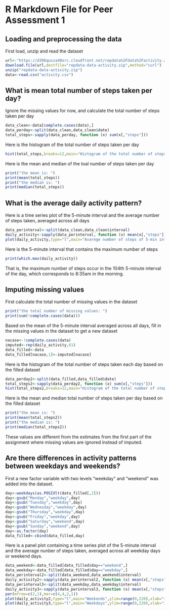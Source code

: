 R Markdown File for Peer Assessment 1
====================================

## Loading and preprocessing the data
First load, unzip and read the dataset
``` r
url<-"https://d396qusza40orc.cloudfront.net/repdata%2Fdata%2Factivity.zip"
download.file(url,destfile="repdata-data-activity.zip",method="curl")
unzip("repdata-data-activity.zip")
data<-read.csv("activity.csv")
```

## What is mean total number of steps taken per day?
Ignore the missing values for now, and calculate the total number of steps taken per day
``` r
data_clean<-data[complete.cases(data),]
data_perday<-split(data_clean,data_clean$date)
total_steps<-sapply(data_perday, function (x) sum(x[,"steps"]))
```

Here is the histogram of the total number of steps taken per day
``` r
hist(total_steps,breaks=12,main="Histogram of the total number of steps taken per day",xlab="number of steps")
```

Here is the mean and median of the toal number of steps taken per day
```r
print("the mean is: ")
print(mean(total_steps))
print("the median is: ")
print(median(total_steps))
```

## What is the average daily activity pattern?
Here is a time series plot of the 5-minute interval and the average number of steps taken, averaged across all days
``` r
data_perinterval<-split(data_clean,data_clean$interval)
daily_activity<-sapply(data_perinterval, function (x) mean(x[,"steps"]))
plot(daily_activity,type="l",main="Avarege number of steps of 5-min interval",xlab="Interval",ylab="Number of steps")
```

Here is the 5-minute interval that contains the maximum number of steps
``` r
print(which.max(daily_activity))
```
That is, the maximum number of steps occur in the 104th 5-minute interval of the day, which corresponds to 8:35am in the morning.

## Imputing missing values
First calculate the total number of missing values in the dataset
``` r
print("the total number of missing values: ")
print(sum(!complete.cases(data)))
```

Based on the mean of the 5-minute interval averaged across all days, fill in the missing values in the dataset to get a new dataset
``` r
nacase<-!complete.cases(data)
imputed<-rep(daily_activity,61)
data_filled<-data
data_filled[nacase,1]<-imputed[nacase]
```

Here is the histogram of the total number of steps taken each day based on the filled dataset
``` r
data_perday2<-split(data_filled,data_filled$date)
total_steps2<-sapply(data_perday2, function (x) sum(x[,"steps"]))
hist(total_steps2,breaks=12,main="Histogram of the total number of steps taken per day",xlab="number of steps")
```

Here is the mean and median total number of steps taken per day based on the filled dataset
``` r
print("the mean is: ")
print(mean(total_steps2))
print("the median is: ")
print(median(total_steps2))
```
These values are different from the estimates from the first part of the assignment where missing values are ignored instead of imputed.

## Are there differences in activity patterns between weekdays and weekends?
First a new factor variable with two levels "weekday" and "weekend" was added into the dataset.
``` r
day<-weekdays(as.POSIXlt(data_filled[,2]))
day<-gsub("Monday","weekday",day)
day<-gsub("Tuesday","weekday",day)
day<-gsub("Wednesday","weekday",day)
day<-gsub("Thursday","weekday",day)
day<-gsub("Friday","weekday",day)
day<-gsub("Saturday","weekend",day)
day<-gsub("Sunday","weekend",day)
day<-as.factor(day)
data_filled<-cbind(data_filled,day)
```

Here is a panel plot containing a time series plot of the 5-minute interval and the average nunber of steps taken, averaged across all weekday days or weekend days.
``` r
data_weekend<-data_filled[data_filled$day=="weekend",]
data_weekday<-data_filled[data_filled$day=="weekday",]
data_perinterval2<-split(data_weekend,data_weekend$interval)
daily_activity2<-sapply(data_perinterval2, function (x) mean(x[,"steps"]))
data_perinterval3<-split(data_weekday,data_weekday$interval)
daily_activity3<-sapply(data_perinterval3, function (x) mean(x[,"steps"]))
par(mfrow=c(2,1),mar=c(4,4,2,1))
plot(daily_activity2,type="l",main="Weekends",ylim=range(0,220),xlab="interval",ylab="number of steps")
plot(daily_activity3,type="l",main="Weekdays",ylim=range(0,220),xlab="interval",ylab="number of steps")
```
